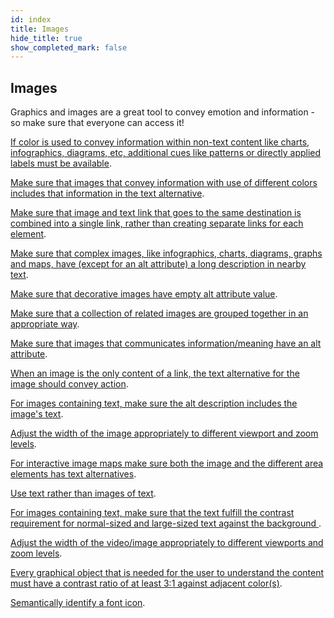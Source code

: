 ```yaml
---
id: index
title: Images
hide_title: true
show_completed_mark: false
---
```



<Card icon="🌄">

## Images

Graphics and images are a great tool to convey emotion and information - so make sure that everyone can access it!

</Card>

<ProgressBar />

<CategoryItem id="additional-cues-info-color">

[If color is used to convey information within non-text content like charts, infographics, diagrams, etc, additional cues like patterns or directly applied labels must be available](additional-cues-info-color.md).
<!--
Color can't be the only way to differentiate between different elements within a charts, infographics, diagrams, maps, etc. A non-color difference needs to be applied so people with low color vision or colorblindness can distinguish between the different elements.
-->
</CategoryItem>

<CategoryItem id="alt-text-color-images">

[Make sure that images that convey information with use of different colors includes that information in the text alternative](alt-text-color-images.md).
<!--
An SVG image of a chemical compound, where identification of that compound is done based on the colors used in the image. The text alternative (alt text, long description, nearby text) need to include the same information so that people who can't percieve color gets the same information.
-->
</CategoryItem>

<CategoryItem id="combine-text-image-link">

[Make sure that image and text link that goes to the same destination is combined into a single link, rather than creating separate links for each element](combine-text-image-link.md).
<!--
Having everything clickable is good for touch areas but don't repeat the link for every element since screen readers will read them one by one.
-->
</CategoryItem>

<CategoryItem id="complex-image-descriptions">

[Make sure that complex images, like infographics, charts, diagrams, graphs and maps, have (except for an alt attribute) a long description in nearby text](complex-image-descriptions.md).
<!--
If the image is described in adjacent text, write in alt text under which section the information can be found. 
-->
</CategoryItem>

<CategoryItem id="decorative-images-empty-alt">

[Make sure that decorative images have empty alt attribute value](decorative-images-empty-alt.md).
<!--
Decorative images do not communicate information that is required to understand the website's content. Images can be deemed decorative if the information is already described in adjacent text or the images is added to make the site more visually attractive.
-->
</CategoryItem>

<CategoryItem id="grouping-related-images">

[Make sure that a collection of related images are grouped together in an appropriate way](grouping-related-images.md).
<!--
or a group of similiar image objects, like stars that are showing rating only the first star should include the alt text and the other stars should have an empty alt (alt="") to avoid unnecessary duplication. 
-->
</CategoryItem>

<CategoryItem id="image-alt-attr">

[Make sure that images that communicates information/meaning have an alt attribute](image-alt-attr.md).
<!--
Alt attributes (alt text) give a description of an image for people who may not be able to view them. When an alt attribute isn't present on an image, a screen reader may announce the image's file name and path instead, failing to communicate the image’s content.
-->
</CategoryItem>

<CategoryItem id="image-link-alt-text">

[When an image is the only content of a link, the text alternative for the image should convey action](image-link-alt-text.md).
<!--
For example, search button that only holds a magnifying lens should have an alt text that states "Search", not "Magnifying glass". A printer icon should state "Print this page" instead "image of printer". A clickable logo should state where you end up, e.g. "Daresay home" or "Daresay homepage".
-->
</CategoryItem>

<CategoryItem id="image-text-alt-description">

[For images containing text, make sure the alt description includes the image's text](image-text-alt-description.md).
<!--
You should not use text as image. For those cases it can not be avoided, like for instance in a non-clickable logo the alt text should state what the logo says, e.g. "Daresay".
-->
</CategoryItem>

<CategoryItem id="image-width-viewport">

[Adjust the width of the image appropriately to different viewport and zoom levels](image-width-viewport.md).
<!--
Make sure that the whole image is presented without the need of horistonal scrolling (at a width equally to 320 CSS pixels).
-->
</CategoryItem>

<CategoryItem id="interactive-image-maps">

[For interactive image maps make sure both the image and the different area elements has text alternatives](interactive-image-maps.md).
<!--
See: https://www.w3.org/WAI/tutorials/images/imagemap/
-->
</CategoryItem>

<CategoryItem id="text-not-images">

[Use text rather than images of text](text-not-images.md).
<!--
his is important so people can adjust the representation of the text to fit their needs (change font size, foreground/background color, font family, line spacing, etc).
-->
</CategoryItem>

<CategoryItem id="text-on-image-contrast">

[For images containing text, make sure that the text fulfill the contrast requirement for normal-sized and large-sized text against the background ](text-on-image-contrast.md).
<!--
This also includes text that are part of charts, infographics, diagrams, maps, etc.
-->
</CategoryItem>


<CategoryItem id="video-width">

[Adjust the width of the video/image appropriately to different viewports and zoom levels](video-width).

</CategoryItem>


<CategoryItem id="graphical-object-ratio">

[Every graphical object that is needed for the user to understand the content must have a contrast ratio of at least 3:1 against adjacent color(s)](graphical-object-ratio).

</CategoryItem>

<CategoryItem id="identify-font-icons">

[Semantically identify a font icon](identify-font-icons.md).
<!--
Some low vision users override fonts (to better percieve content) and then font icons can turn into things that convey no meaning (star icon for favorite gets replaced by a square). By setting role="img" the font icon is not replaced. Also add an aria-label for the font icon to be read correctly.
-->
</CategoryItem>
